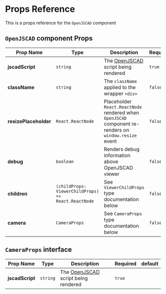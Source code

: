 
<Meta title="Docs/Getting Started/Props Reference" />

# Props Reference

This is a props reference for the `OpenJSCAD` component

## `OpenJSCAD` component Props

| Prop Name             | Type                                                | Description                                                                                           | Required | default     |
| --------------------- | --------------------------------------------------- | ----------------------------------------------------------------------------------------------------- | -------- | ----------- |
| **jscadScript**       | `string`                                            | The [OpenJSCAD](https://openjscad.org) script being rendered                                          | `true`   |             |
| **className**         | `string`                                            | The `className` applied to the wrapper `<div>`                                                        | `false`  | `undefined` |
| **resizePlaceholder** | `React.ReactNode`                                   | Placeholder `React.ReactNode` rendered when `OpenJSCAD` component re-renders on `window.resize` event | `false`  | `undefined` |
| **debug**             | `boolean`                                           | Renders debug information above OpenJSCAD viewer                                                      | `false`  | `false`     |
| **children**          | `(childProps: ViewerChildProps) => React.ReactNode` | See `ViewerChildProps` type documentation below                                                       | `false`  | `undefined` |
| **camera**            | `CameraProps`                                       | See `CameraProps` type documentation below                                                            | `false`  | `undefined` |

## `CameraProps` interface

| Prop Name       | Type     | Description                                                  | Required | default |
| --------------- | -------- | ------------------------------------------------------------ | -------- | ------- |
| **jscadScript** | `string` | The [OpenJSCAD](https://openjscad.org) script being rendered | `true`   |         |
